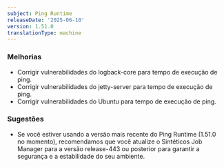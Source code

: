 ```yaml
---
subject: Ping Runtime
releaseDate: '2025-06-10'
version: 1.51.0
translationType: machine
---
```


### Melhorias

* Corrigir vulnerabilidades do logback-core para tempo de execução de ping.
* Corrigir vulnerabilidades do jetty-server para tempo de execução de ping.
* Corrigir vulnerabilidades do Ubuntu para tempo de execução de ping.

### Sugestões

* Se você estiver usando a versão mais recente do Ping Runtime (1.51.0 no momento), recomendamos que você atualize o Sintéticos Job Manager para a versão release-443 ou posterior para garantir a segurança e a estabilidade do seu ambiente.